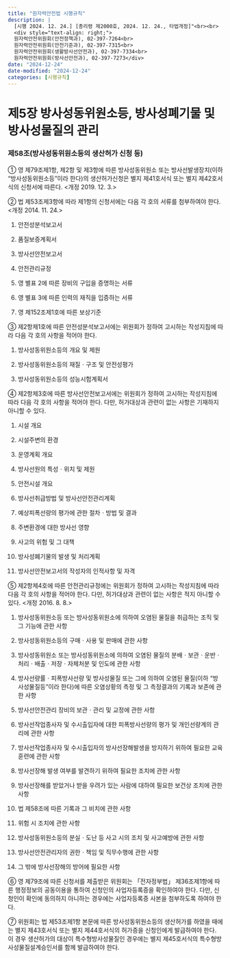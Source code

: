 ```yaml
---
title: "원자력안전법 시행규칙"
description: |
  [시행 2024. 12. 24.] [총리령 제2000호, 2024. 12. 24., 타법개정]"<br><br>
  <div style="text-align: right;">
  원자력안전위원회(안전정책과), 02-397-7264<br>  
  원자력안전위원회(안전기준과), 02-397-7315<br>  
  원자력안전위원회(생활방사선안전과), 02-397-7334<br>
  원자력안전위원회(방사선안전과), 02-397-7273</div>
date: "2024-12-24"
date-modified: "2024-12-24"
categories: [시행규칙]
---
```


# 제5장 방사성동위원소등, 방사성폐기물 및 방사성물질의 관리



### 제58조(방사성동위원소등의 생산허가 신청 등)

::: {.callout-note title="제58조(방사성동위원소등의 생산허가 신청 등)" collapse="open" appearance="minimal"}
① 영 제79조제1항, 제2항 및 제3항에 따른 방사성동위원소 또는 방사선발생장치(이하 “방사성동위원소등”이라 한다)의 생산허가신청은 별지 제41호서식 또는 별지 제42호서식의 신청서에 따른다. <개정 2019. 12. 3.>

② 법 제53조제3항에 따라 제1항의 신청서에는 다음 각 호의 서류를 첨부하여야 한다. <개정 2014. 11. 24.>

1. 안전성분석보고서

2. 품질보증계획서

3. 방사선안전보고서

4. 안전관리규정

5. 영 별표 2에 따른 장비의 구입을 증명하는 서류

6. 영 별표 3에 따른 인력의 재직을 입증하는 서류

7. 영 제152조제1호에 따른 보상기준

③ 제2항제1호에 따른 안전성분석보고서에는 위원회가 정하여 고시하는 작성지침에 따라 다음 각 호의 사항을 적어야 한다.

1. 방사성동위원소등의 개요 및 제원

2. 방사성동위원소등의 재질ㆍ구조 및 안전성평가

3. 방사성동위원소등의 성능시험계획서

④ 제2항제3호에 따른 방사선안전보고서에는 위원회가 정하여 고시하는 작성지침에 따라 다음 각 호의 사항을 적어야 한다. 다만, 허가대상과 관련이 없는 사항은 기재하지 아니할 수 있다.

1. 시설 개요

2. 시설주변의 환경

3. 운영계획 개요

4. 방사선원의 특성ㆍ위치 및 제원

5. 안전시설 개요

6. 방사선취급방법 및 방사선안전관리계획

7. 예상피폭선량의 평가에 관한 절차ㆍ방법 및 결과

8. 주변환경에 대한 방사선 영향

9. 사고의 위험 및 그 대책

10. 방사성폐기물의 발생 및 처리계획

11. 방사선안전보고서의 작성자의 인적사항 및 자격

⑤ 제2항제4호에 따른 안전관리규정에는 위원회가 정하여 고시하는 작성지침에 따라 다음 각 호의 사항을 적어야 한다. 다만, 허가대상과 관련이 없는 사항은 적지 아니할 수 있다. <개정 2016. 8. 8.>

1. 방사성동위원소등 또는 방사성동위원소에 의하여 오염된 물질을 취급하는 조직 및 그 기능에 관한 사항

2. 방사성동위원소등의 구매ㆍ사용 및 판매에 관한 사항

3. 방사성동위원소 또는 방사성동위원소에 의하여 오염된 물질의 분배ㆍ보관ㆍ운반ㆍ처리ㆍ배출ㆍ저장ㆍ자체처분 및 인도에 관한 사항

4. 방사선량률ㆍ피폭방사선량 및 방사성물질 또는 그에 의하여 오염된 물질(이하 “방사성물질등”이라 한다)에 따른 오염상황의 측정 및 그 측정결과의 기록과 보존에 관한 사항

5. 방사선안전관리 장비의 보관ㆍ관리 및 교정에 관한 사항

6. 방사선작업종사자 및 수시출입자에 대한 피폭방사선량의 평가 및 개인선량계의 관리에 관한 사항

7. 방사선작업종사자 및 수시출입자의 방사선장해발생을 방지하기 위하여 필요한 교육훈련에 관한 사항

8. 방사선장해 발생 여부를 발견하기 위하여 필요한 조치에 관한 사항

9. 방사선장해를 받았거나 받을 우려가 있는 사람에 대하여 필요한 보건상 조치에 관한 사항

10. 법 제58조에 따른 기록과 그 비치에 관한 사항

11. 위험 시 조치에 관한 사항

12. 방사성동위원소등의 분실ㆍ도난 등 사고 시의 조치 및 사고예방에 관한 사항

13. 방사선안전관리자의 권한ㆍ책임 및 직무수행에 관한 사항

14. 그 밖에 방사선장해의 방어에 필요한 사항

⑥ 영 제79조에 따른 신청서를 제출받은 위원회는 「전자정부법」 제36조제1항에 따른 행정정보의 공동이용을 통하여 신청인의 사업자등록증을 확인하여야 한다. 다만, 신청인이 확인에 동의하지 아니하는 경우에는 사업자등록증 사본을 첨부하도록 하여야 한다.

⑦ 위원회는 법 제53조제1항 본문에 따른 방사성동위원소등의 생산허가를 하였을 때에는 별지 제43호서식 또는 별지 제44호서식의 허가증을 신청인에게 발급하여야 한다. 이 경우 생산허가의 대상이 특수형방사성물질인 경우에는 별지 제45호서식의 특수형방사성물질설계승인서를 함께 발급하여야 한다.


:::



